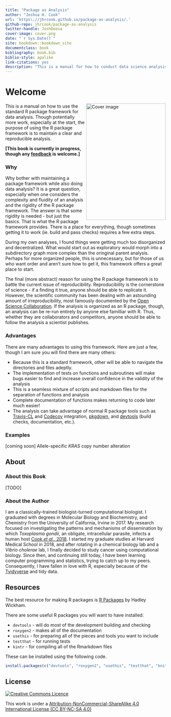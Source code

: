 ```yaml
--- 
title: "Package as Analysis"
author: "Joshua H. Cook"
url: 'https\://jhrcook.github.io/package-as-analysis/.'
github-repo: jhrcook/package-as-analysis
twitter-handle: JoshDoesa
cover-image: cover.png
date: "`r Sys.Date()`"
site: bookdown::bookdown_site
documentclass: book
bibliography: book.bib
biblio-style: apalike
link-citations: yes
description: "This is a manual for how to conduct data science analysis using the standard R package framework."
---
```


# Welcome {-}

<img src="cover.png" width="250" height="366" align="right" alt="Cover image" />

This is a manual on how to use the standard R package framework for data analysis. Though potentially more work, especially at the start, the purpose of using the R package framework is to maintain a clear and reproducible analysis. 

**[This book is currently in progress, though any [feedback](https://github.com/jhrcook/package-as-analysis/issues) is welcome.]**

### Why {-}

Why bother with maintaining a package framework while also doing data analysis? It is a great question, especially when one considers the complexity and fluidity of an analysis and the rigidity of the R package framework. The answer is that some rigidity is needed - but just the basics. That is what the R package framework provides. There is a place for everything, though sometimes getting it to work (ie. build and pass checks) requires a few extra steps. 

During my own analyses, I found things were getting much too disorganized and decentralized. What would start out as exploratory would morph into a subdirectory graph more complex than the oringinal parent analysis. Perhaps for more organized people, this is unnecessary, but for those of us who want order and aren't sure how to get it, this framework offers a great place to start.

The final (more abstract) reason for using the R package framework is to battle the current issue of reproducibility. Reproducibility is the cornerstone of science - if a finding it true, anyone should be able to replicate it. However, the scientific community has been dealing with an astounding amount of irreproducibility, most famously documented by the [Open Science Collaboration](http://science.sciencemag.org/content/349/6251/aac4716). If the analysis is organized as an R package, though, an analysis can be re-run entirely by anyone else familliar with R. Thus, whether they are collaborators and competitors, anyone should be able to follow the analysis a scientist publishes.


### Advantages {-}

There are many advantages to using this framework. Here are just a few, though I am sure you will find there are many others:

* Because this is a standard framework, other will be able to navigate the directories and files adeptly.
* The implementation of tests on functions and subroutines will make bugs easier to find and increase overall confidence in the validity of the analysis
* This is a seamless mixture of scripts and markdown files for the separation of functions and analysis
* Complete documentation of functions makes returning to code later much easier!
* The analysis can take advantage of normal R package tools such as [Travis-CL](https://travis-ci.org) and [Codecov](https://codecov.io) integration, [pkgdown](https://pkgdown.r-lib.org), and [devtools](https://devtools.r-lib.org) (build checks, documentation, etc.).


### Examples {-}

[coming soon] Allele-specific *KRAS* copy number alteration

## About

### About this Book {-}

[TODO]

### About the Author {-}

I am a classically-trained biologist-turned computational biologist. I graduated with degrees in Molecular Biology and Biochemistry, and Chemistry from the University of California, Irvine in 2017. My research focused on investigating the patterns and mechanisms of dissemination by which *Toxoplasma gondii*, an obligate, intracellular parasite, infects a human host [Cook *et al.*, 2018](https://www.ncbi.nlm.nih.gov/pubmed/29295815). I started my graduate studies at Harvard Medical School in 2018, and after rotating in a chemical biology lab and a *Vibrio cholerae* lab, I finally decided to study cancer using computational biology. Since then, and continuing still today, I have been learning computer programming and statistics, trying to catch up to my peers. Consequently, I have fallen in love with R, especially because of the [Tyidyverse](https://www.tidyverse.org) and tidy data.



## Resources {-}

The best resource for making R packages is [R Packages](http://r-pkgs.had.co.nz) by Hadley Wickham.

There are some useful R packages you will want to have installed:

* `devtools` - will do most of the development building and checking
* `roxygen2` - makes all of the documentation
* `usethis` - for preparing all of the pieces and tools you want to include
* `testthat` - for running tests
* `kintr` - for compiling all of the Rmarkdown files

These can be installed using the following code.

```r
install.packages(c("devtools", "roxygen2", "usethis", "testthat", "knitr"))
```


## License {-}

<a rel="license" href="http://creativecommons.org/licenses/by-nc-sa/4.0/"><img alt="Creative Commons Licence" style="border-width:0" src="https://i.creativecommons.org/l/by-nc-sa/4.0/88x31.png" /></a>

This work is under a [Attribution-NonCommercial-ShareAlike 4.0 International License (CC BY-NC-SA 4.0)](http://creativecommons.org/licenses/by-nc-sa/4.0/)

